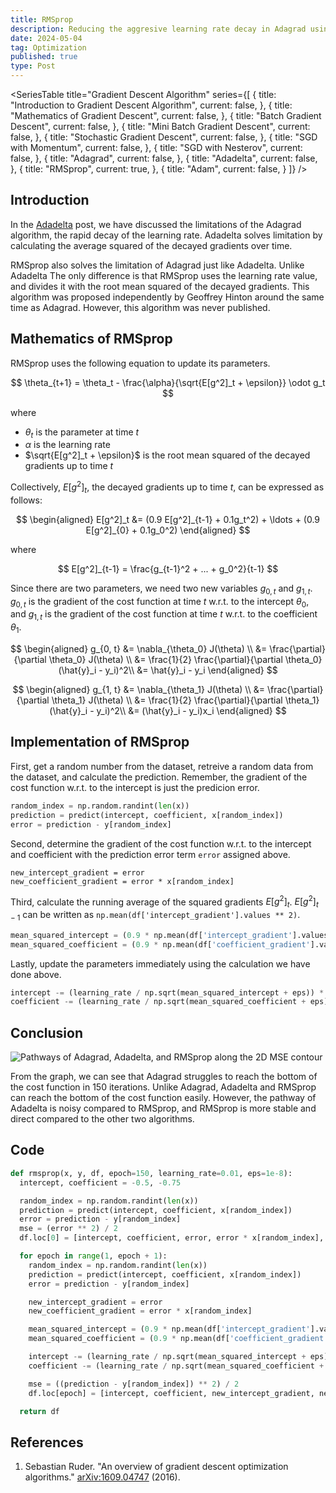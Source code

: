 ```yaml
---
title: RMSprop
description: Reducing the aggresive learning rate decay in Adagrad using the twin sibling of Adadelta
date: 2024-05-04
tag: Optimization
published: true
type: Post
---
```


<SeriesTable
  title="Gradient Descent Algorithm"
  series={[
    {
      title: "Introduction to Gradient Descent Algorithm",
      current: false,
    },
    {
      title: "Mathematics of Gradient Descent",
      current: false,
    },
    {
      title: "Batch Gradient Descent",
      current: false,
    },
    {
      title: "Mini Batch Gradient Descent",
      current: false,
    },
    {
      title: "Stochastic Gradient Descent",
      current: false,
    },
    {
      title: "SGD with Momentum",
      current: false,
    },
    {
      title: "SGD with Nesterov",
      current: false,
    },
    {
      title: "Adagrad",
      current: false,
    },
    {
      title: "Adadelta",
      current: false,
    },
    {
      title: "RMSprop",
      current: true,
    },
    {
      title: "Adam",
      current: false,
    }
  ]}
/>

## Introduction

In the [Adadelta](/posts/adadelta) post, we have discussed the limitations of the Adagrad algorithm,
the rapid decay of the learning rate. Adadelta solves limitation by calculating the average squared of the decayed gradients over time.

RMSprop also solves the limitation of Adagrad just like Adadelta.
Unlike Adadelta The only difference is that RMSprop uses the learning rate value, and divides it with the root mean squared of the decayed gradients.
This algorithm was proposed independently by Geoffrey Hinton around the same time as Adagrad.
However, this algorithm was never published.

## Mathematics of RMSprop

RMSprop uses the following equation to update its parameters.

$$
\theta_{t+1} = \theta_t - \frac{\alpha}{\sqrt{E[g^2]_t + \epsilon}} \odot g_t
$$

where

- $\theta_t$ is the parameter at time $t$
- $\alpha$ is the learning rate
- $\sqrt{E[g^2]_t + \epsilon}$ is the root mean squared of the decayed gradients up to time $t$

Collectively, $E[g^2]_t$, the decayed gradients up to time $t$, can be expressed as follows:

$$
\begin{aligned}
E[g^2]_t &= (0.9 E[g^2]_{t-1} + 0.1g_t^2) + \ldots + (0.9 E[g^2]_{0} + 0.1g_0^2)
\end{aligned}
$$

where

$$
E[g^2]_{t-1} = \frac{g_{t-1}^2 + ... + g_0^2}{t-1}
$$

Since there are two parameters, we need two new variables $g_{0,t}$ and $g_{1,t}$.
$g_{0,t}$ is the gradient of the cost function at time $t$ w.r.t. to the intercept $\theta_0$,
and $g_{1,t}$ is the gradient of the cost function at time $t$ w.r.t. to the coefficient $\theta_1$.

$$
\begin{aligned}
g_{0, t} &= \nabla_{\theta_0} J(\theta) \\
&= \frac{\partial}{\partial \theta_0} J(\theta) \\
&= \frac{1}{2} \frac{\partial}{\partial \theta_0} (\hat{y}_i - y_i)^2\\
&= \hat{y}_i - y_i
\end{aligned}
$$

$$
\begin{aligned}
g_{1, t} &= \nabla_{\theta_1} J(\theta) \\
&= \frac{\partial}{\partial \theta_1} J(\theta) \\
&= \frac{1}{2} \frac{\partial}{\partial \theta_1} (\hat{y}_i - y_i)^2\\
&= (\hat{y}_i - y_i)x_i
\end{aligned}
$$

## Implementation of RMSprop

First, get a random number from the dataset, retreive a random data from the dataset,
and calculate the prediction. Remember, the gradient of the cost function
w.r.t. to the intercept is just the predicion error.

```python
random_index = np.random.randint(len(x))
prediction = predict(intercept, coefficient, x[random_index])
error = prediction - y[random_index]
```

Second, determine the gradient of the cost function w.r.t. to the intercept and coefficient
with the prediction error term `error` assigned above.

```
new_intercept_gradient = error
new_coefficient_gradient = error * x[random_index]
```

Third, calculate the running average of the squared gradients $E[g^2]_t$.
$E[g^2]_{t-1}$ can be written as `np.mean(df['intercept_gradient'].values ** 2)`.

```python
mean_squared_intercept = (0.9 * np.mean(df['intercept_gradient'].values ** 2)) + (0.1 * new_intercept_gradient ** 2)
mean_squared_coefficient = (0.9 * np.mean(df['coefficient_gradient'].values ** 2)) + (0.1 * new_coefficient_gradient ** 2)
```

Lastly, update the parameters immediately using the calculation we have done above.

```python
intercept -= (learning_rate / np.sqrt(mean_squared_intercept + eps)) * new_intercept_gradient
coefficient -= (learning_rate / np.sqrt(mean_squared_coefficient + eps)) * new_coefficient_gradient
```

## Conclusion

![Pathways of Adagrad, Adadelta, and RMSprop along the 2D MSE contour](/assets/posts/rmsprop/pathways.png)

From the graph, we can see that Adagrad struggles to reach the bottom of the cost function in 150 iterations.
Unlike Adagrad, Adadelta and RMSprop can reach the bottom of the cost function easily.
However, the pathway of Adadelta is noisy compared to RMSprop, and RMSprop is more stable and direct compared to the other two algorithms.

## Code

```python
def rmsprop(x, y, df, epoch=150, learning_rate=0.01, eps=1e-8):
  intercept, coefficient = -0.5, -0.75

  random_index = np.random.randint(len(x))
  prediction = predict(intercept, coefficient, x[random_index])
  error = prediction - y[random_index]
  mse = (error ** 2) / 2
  df.loc[0] = [intercept, coefficient, error, error * x[random_index], mse]

  for epoch in range(1, epoch + 1):
    random_index = np.random.randint(len(x))
    prediction = predict(intercept, coefficient, x[random_index])
    error = prediction - y[random_index]

    new_intercept_gradient = error
    new_coefficient_gradient = error * x[random_index]

    mean_squared_intercept = (0.9 * np.mean(df['intercept_gradient'].values ** 2)) + (0.1 * new_intercept_gradient ** 2)
    mean_squared_coefficient = (0.9 * np.mean(df['coefficient_gradient'].values ** 2)) + (0.1 * new_coefficient_gradient ** 2)

    intercept -= (learning_rate / np.sqrt(mean_squared_intercept + eps)) * new_intercept_gradient
    coefficient -= (learning_rate / np.sqrt(mean_squared_coefficient + eps)) * new_coefficient_gradient

    mse = ((prediction - y[random_index]) ** 2) / 2
    df.loc[epoch] = [intercept, coefficient, new_intercept_gradient, new_coefficient_gradient, mse]

  return df
```

## References

1. Sebastian Ruder. "An overview of gradient descent optimization algorithms." [arXiv:1609.04747](https://arxiv.org/abs/1609.04747) (2016).
